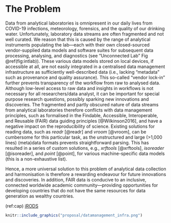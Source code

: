 # The Problem

Data from analytical laboratories is omnipresent in our daily lives from COVID-19 infections, meteorology, forensics, and the quality of our drinking water. Unfortunately, laboratory data streams are often fragmented and not well curated. We reason that this is caused by the range of analytical instruments populating the lab---each with their own closed-sourced vendor-supplied data models and software suites for subsequent data processing, analysing, and diagnostics (see "Unconnected Lab" Fig \@ref(fig:intlab)). These various data models stored on local devices, if accessible at all, are not easily integrated in a centralised data management infrastructure as sufficiently well-described data (i.e., lacking "metadata" such as provenance and quality assurance). This so-called "vendor lock-in" further prevents transparency of the workflow from raw to analysed data. Although low-level access to raw data and insights in workflows is not necessary for all researchers/data analyst, it can be important for special purpose research questions, possibly sparking new innovations and discoveries. The fragmented and partly obscured nature of data streams from analytical laboratories therefore conflicts with data management principles, such as formalised in the Findable, Accessible, Interoperable, and Reusable (FAIR) data guiding principles [@Wilkinson2016], and have a negative impact on the reproducibility of science. Existing solutions for reading data, such as *readr* [@readr] and *vroom* [@vroom], can be cumbersome for this particular task, as the unstructured and large (>1,000 lines) (meta)data formats prevents straightforward parsing. This has resulted in a series of custom solutions, e.g., *xrftools* [@xrftools], *isoreader* [@isoreader], and *point* [@point], for various machine-specific data models (this is a non-exhaustive list). 

Hence, a more universal solution to this problem of analytical data collection and harmonisation is therefore a rewarding endeavour for future innovations and discoveries. In addition, FAIR data is conducive to an inclusive, connected worldwide academic community---providing opportunities for developing countries that do not have the same resources for data generation as wealthy countries.

(ref:cap) [iRODS](https://irods.org/)


```r
knitr::include_graphics("proposal/datamanagement_infra.png")
```


<!-- 
Outlining the issue / weak point / problem to be solved by this proposal. This should be a compelling section that sets the reader up for the next section - the proposed solution!

It is important to cover:

 - [ ] What the problem is
 - [ ] Who it affects
 - [ ] Have there been previous attempts to resolve the problem
 - [ ] Why it should be tackled
-->

